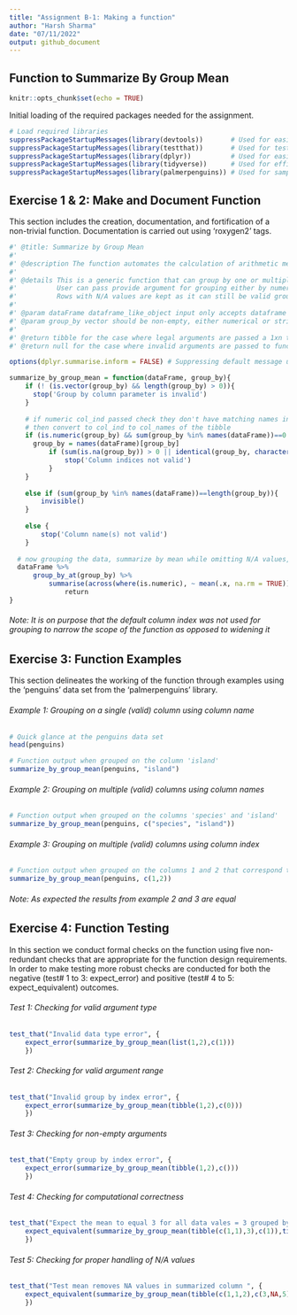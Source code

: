 ```yaml
---
title: "Assignment B-1: Making a function"
author: "Harsh Sharma"
date: "07/11/2022"
output: github_document
---
```


## Function to Summarize By Group Mean

```r
knitr::opts_chunk$set(echo = TRUE)
```

Initial loading of the required packages needed for the assignment.

```r
# Load required libraries
suppressPackageStartupMessages(library(devtools))       # Used for easier R function aiding with package development
suppressPackageStartupMessages(library(testthat))       # Used for testing function
suppressPackageStartupMessages(library(dplyr))          # Used for easier data manipulation
suppressPackageStartupMessages(library(tidyverse))      # Used for efficient data science workflow implementation
suppressPackageStartupMessages(library(palmerpenguins)) # Used for sample data to showcase examples
```

## Exercise 1 & 2: Make and Document Function

This section includes the creation, documentation, and fortification of a non-trivial function. Documentation is carried out using 'roxygen2' tags.

```r
#' @title: Summarize by Group Mean
#'
#' @description The function automates the calculation of arithmetic mean operating on and summarizing by the grouping chosen by the user
#' 
#' @details This is a generic function that can group by one or multiple levels passed by the user
#'          User can pass provide argument for grouping either by numerical index or column name because both ways are used in practice 
#'          Rows with N/A values are kept as it can still be valid grouping combinations. Thus N/A values are treated via omission in the calculation of mean
#' 
#' @param dataFrame dataframe_like_object input only accepts dataframe or tibbular data & hence the chosen name to indicate the inclusion of both
#' @param group_by vector should be non-empty, either numerical or string thus the chosen name is kept generic
#' 
#' @return tibble for the case where legal arguments are passed a 1xn tibble is returned with values of mean for original column names
#' @return null for the case where invalid arguments are passed to function along with error message   

options(dplyr.summarise.inform = FALSE) # Suppressing default message using global option

summarize_by_group_mean = function(dataFrame, group_by){
    if (! (is.vector(group_by) && length(group_by) > 0)){
      stop('Group by column parameter is invalid')
    }
    
    # if numeric col_ind passed check they don't have matching names in the tibble
    # then convert to col_ind to col_names of the tibble
    if (is.numeric(group_by) && sum(group_by %in% names(dataFrame))==0 ){
      group_by = names(dataFrame)[group_by]
          if (sum(is.na(group_by)) > 0 || identical(group_by, character(0)) ) { # Ensuring no column index is out of bounds
              stop('Column indices not valid')
          }
    } 
    
    else if (sum(group_by %in% names(dataFrame))==length(group_by)){   # if reached here then ensuring all input vector elements are legal column names
        invisible()
    }
  
    else {
        stop('Column name(s) not valid')
    }
  
  # now grouping the data, summarize by mean while omitting N/A values, and return
  dataFrame %>% 
      group_by_at(group_by) %>%
          summarise(across(where(is.numeric), ~ mean(.x, na.rm = TRUE))) %>% 
              return
}
```
###### Note: It is on purpose that the default column index was not used for grouping to narrow the scope of the function as opposed to widening it  


## Exercise 3: Function Examples

This section delineates the working of the function through examples using the 'penguins' data set from the 'palmerpenguins' library.

###### Example 1: Grouping on a single (valid) column using column name
```r
# Quick glance at the penguins data set
head(penguins)

# Function output when grouped on the column 'island'
summarize_by_group_mean(penguins, "island")
```

###### Example 2: Grouping on multiple (valid) columns using column names
```r
# Function output when grouped on the columns 'species' and 'island'
summarize_by_group_mean(penguins, c("species", "island"))
```

###### Example 3: Grouping on multiple (valid) columns using column index
```r
# Function output when grouped on the columns 1 and 2 that correspond to 'species' and 'island'
summarize_by_group_mean(penguins, c(1,2))
```

###### Note: As expected the results from example 2 and 3 are equal

## Exercise 4: Function Testing

In this section we conduct formal checks on the function using five non-redundant checks that are appropriate for the function design requirements. In order to make testing more robust checks are conducted for both the negative (test# 1 to 3: expect_error) and positive (test# 4 to 5: expect_equivalent) outcomes.

###### Test 1: Checking for valid argument type
```r
test_that("Invalid data type error", {
    expect_error(summarize_by_group_mean(list(1,2),c(1)))
    })
```

###### Test 2: Checking for valid argument range
```r
test_that("Invalid group by index error", {
    expect_error(summarize_by_group_mean(tibble(1,2),c(0)))
    })
```

###### Test 3: Checking for non-empty arguments
```r
test_that("Empty group by index error", {
    expect_error(summarize_by_group_mean(tibble(1,2),c()))
    })
```

###### Test 4: Checking for computational correctness
```r
test_that("Expect the mean to equal 3 for all data vales = 3 grouped by first index", {
    expect_equivalent(summarize_by_group_mean(tibble(c(1,1),3),c(1)),tibble(c(1),c(3)))
    })
```

###### Test 5: Checking for proper handling of N/A values
```r
test_that("Test mean removes NA values in summarized column ", {
    expect_equivalent(summarize_by_group_mean(tibble(c(1,1,2),c(3,NA,5)),c(1)),tibble(c(1,2),c(3,5)))
    })
```
